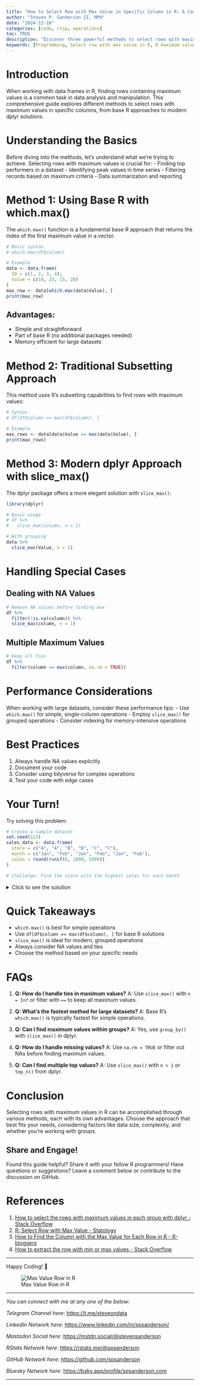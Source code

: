 ```yaml
---
title: "How to Select Row with Max Value in Specific Column in R: A Complete Guide"
author: "Steven P. Sanderson II, MPH"
date: "2024-12-10"
categories: [code, rtip, operations]
toc: TRUE
description: "Discover three powerful methods to select rows with maximum values in R: base R's which.max(), traditional subsetting, and dplyr's slice_max(). Comprehensive guide with examples, best practices, and performance considerations."
keywords: [Programming, Select row with max value in R, R maximum value selection, dplyr slice_max function, which.max() in R, Base R row selection, Data frame manipulation in R, R programming maximum values, Filter rows by maximum value, Grouped maximum values in R, Handling NA values in R, How to select rows with maximum values in a specific column in R, Using dplyr to find maximum values in R data frames, Step-by-step guide to selecting max value rows in R, Comparing base R and dplyr for maximum value selection, Best practices for selecting rows with max values in R programming]
---
```


# Introduction

When working with data frames in R, finding rows containing maximum values is a common task in data analysis and manipulation. This comprehensive guide explores different methods to select rows with maximum values in specific columns, from base R approaches to modern dplyr solutions.

# Understanding the Basics

Before diving into the methods, let's understand what we're trying to achieve. Selecting rows with maximum values is crucial for: - Finding top performers in a dataset - Identifying peak values in time series - Filtering records based on maximum criteria - Data summarization and reporting

# Method 1: Using Base R with which.max()

The `which.max()` function is a fundamental base R approach that returns the index of the first maximum value in a vector.

```r
# Basic syntax
# which.max(df$column)

# Example
data <- data.frame(
  ID = c(1, 2, 3, 4),
  Value = c(10, 25, 15, 20)
)
max_row <- data[which.max(data$Value), ]
print(max_row)
```

## Advantages:

-   Simple and straightforward
-   Part of base R (no additional packages needed)
-   Memory efficient for large datasets

# Method 2: Traditional Subsetting Approach

This method uses R's subsetting capabilities to find rows with maximum values:

```r
# Syntax
# df[df$column == max(df$column), ]

# Example
max_rows <- data[data$Value == max(data$Value), ]
print(max_rows)
```

# Method 3: Modern dplyr Approach with slice_max()

The dplyr package offers a more elegant solution with `slice_max()`:

```r
library(dplyr)

# Basic usage
# df %>% 
#   slice_max(column, n = 1)

# With grouping
data %>%
  slice_max(Value, n = 1)
```

# Handling Special Cases

## Dealing with NA Values

``` r
# Remove NA values before finding max
df %>%
  filter(!is.na(column)) %>%
  slice_max(column, n = 1)
```

## Multiple Maximum Values

``` r
# Keep all ties
df %>%
  filter(column == max(column, na.rm = TRUE))
```

# Performance Considerations

When working with large datasets, consider these performance tips: - Use `which.max()` for simple, single-column operations - Employ `slice_max()` for grouped operations - Consider indexing for memory-intensive operations

# Best Practices

1.  Always handle NA values explicitly
2.  Document your code
3.  Consider using tidyverse for complex operations
4.  Test your code with edge cases

# Your Turn!

Try solving this problem:

``` r
# Create a sample dataset
set.seed(123)
sales_data <- data.frame(
  store = c("A", "A", "B", "B", "C", "C"),
  month = c("Jan", "Feb", "Jan", "Feb", "Jan", "Feb"),
  sales = round(runif(6, 1000, 5000))
)

# Challenge: Find the store with the highest sales for each month
```

<details>

<summary>Click to see the solution</summary>

Solution:

``` r
library(dplyr)

sales_data %>%
  group_by(month) %>%
  slice_max(sales, n = 1) %>%
  ungroup()
```

</details>

# Quick Takeaways

-   `which.max()` is best for simple operations
-   Use `df[df$column == max(df$column), ]` for base R solutions
-   `slice_max()` is ideal for modern, grouped operations
-   Always consider NA values and ties
-   Choose the method based on your specific needs

# FAQs

1.  **Q: How do I handle ties in maximum values?** A: Use `slice_max()` with `n = Inf` or filter with `==` to keep all maximum values.

2.  **Q: What's the fastest method for large datasets?** A: Base R's `which.max()` is typically fastest for simple operations.

3.  **Q: Can I find maximum values within groups?** A: Yes, use `group_by()` with `slice_max()` in dplyr.

4.  **Q: How do I handle missing values?** A: Use `na.rm = TRUE` or filter out NAs before finding maximum values.

5.  **Q: Can I find multiple top values?** A: Use `slice_max()` with `n > 1` or `top_n()` from dplyr.

# Conclusion

Selecting rows with maximum values in R can be accomplished through various methods, each with its own advantages. Choose the approach that best fits your needs, considering factors like data size, complexity, and whether you're working with groups.

## Share and Engage!

Found this guide helpful? Share it with your fellow R programmers! Have questions or suggestions? Leave a comment below or contribute to the discussion on GitHub.

# References

1.  [How to select the rows with maximum values in each group with dplyr - Stack Overflow](https://stackoverflow.com/questions/24237399/how-to-select-the-rows-with-maximum-values-in-each-group-with-dplyr)
2.  [R: Select Row with Max Value - Statology](https://www.statology.org/r-select-row-with-max-value/)
3.  [How to Find the Column with the Max Value for Each Row in R - R-bloggers](https://www.r-bloggers.com/2024/12/how-to-find-the-column-with-the-max-value-for-each-row-in-r/)
4.  [How to extract the row with min or max values - Stack Overflow](https://stackoverflow.com/questions/19449615/how-to-extract-the-row-with-min-or-max-values)

------------------------------------------------------------------------

Happy Coding! 🚀

![Max Value Row in R](todays_post.png)

------------------------------------------------------------------------

*You can connect with me at any one of the below*:

*Telegram Channel here*: <https://t.me/steveondata>

*LinkedIn Network here*: <https://www.linkedin.com/in/spsanderson/>

*Mastadon Social here*: [https://mstdn.social/\@stevensanderson](https://mstdn.social/@stevensanderson)

*RStats Network here*: [https://rstats.me/\@spsanderson](https://rstats.me/@spsanderson)

*GitHub Network here*: <https://github.com/spsanderson>

*Bluesky Network here*: <https://bsky.app/profile/spsanderson.com>

------------------------------------------------------------------------

```{=html}
<script src="https://giscus.app/client.js"
        data-repo="spsanderson/steveondata"
        data-repo-id="R_kgDOIIxnLw"
        data-category="Comments"
        data-category-id="DIC_kwDOIIxnL84ChTk8"
        data-mapping="url"
        data-strict="0"
        data-reactions-enabled="1"
        data-emit-metadata="0"
        data-input-position="top"
        data-theme="dark"
        data-lang="en"
        data-loading="lazy"
        crossorigin="anonymous"
        async>
</script>
```
